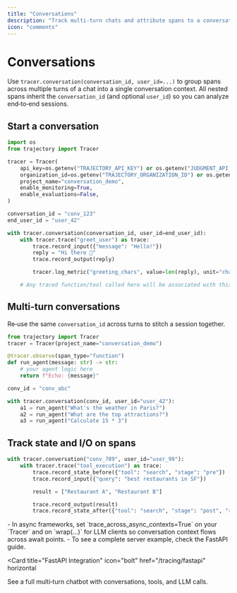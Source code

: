 ```yaml
---
title: "Conversations"
description: "Track multi‑turn chats and attribute spans to a conversation and end‑user"
icon: "comments"
---
```


# Conversations

Use `tracer.conversation(conversation_id, user_id=...)` to group spans across multiple turns of a chat into a single conversation context. All nested spans inherit the `conversation_id` (and optional `user_id`) so you can analyze end‑to‑end sessions.

## Start a conversation

```py title="conversation_basic.py"
import os
from trajectory import Tracer

tracer = Tracer(
    api_key=os.getenv("TRAJECTORY_API_KEY") or os.getenv("JUDGMENT_API_KEY"),
    organization_id=os.getenv("TRAJECTORY_ORGANIZATION_ID") or os.getenv("JUDGMENT_ORGANIZATION_ID"),
    project_name="conversation_demo",
    enable_monitoring=True,
    enable_evaluations=False,
)

conversation_id = "conv_123"
end_user_id = "user_42"

with tracer.conversation(conversation_id, user_id=end_user_id):
    with tracer.trace("greet_user") as trace:
        trace.record_input({"message": "Hello!"})
        reply = "Hi there 👋"
        trace.record_output(reply)

        tracer.log_metric("greeting_chars", value=len(reply), unit="chars", tags=["chat"], persist=True)

    # Any traced function/tool called here will be associated with this conversation
```

## Multi‑turn conversations

Re‑use the same `conversation_id` across turns to stitch a session together.

```py title="multi_turn.py"
from trajectory import Tracer
tracer = Tracer(project_name="conversation_demo")

@tracer.observe(span_type="function")
def run_agent(message: str) -> str:
    # your agent logic here
    return f"Echo: {message}"

conv_id = "conv_abc"

with tracer.conversation(conv_id, user_id="user_42"):
    a1 = run_agent("What's the weather in Paris?")
    a2 = run_agent("What are the top attractions?")
    a3 = run_agent("Calculate 15 * 3")
```

## Track state and I/O on spans

```py title="state_and_io.py"
with tracer.conversation("conv_789", user_id="user_99"):
    with tracer.trace("tool_execution") as trace:
        trace.record_state_before({"tool": "search", "stage": "pre"})
        trace.record_input({"query": "best restaurants in SF"})

        result = ["Restaurant A", "Restaurant B"]

        trace.record_output(result)
        trace.record_state_after({"tool": "search", "stage": "post", "results": len(result)})
```

<Callout type="info">
- In async frameworks, set `trace_across_async_contexts=True` on your `Tracer` and on `wrap(...)` for LLM clients so conversation context flows across await points.
- To see a complete server example, check the FastAPI guide.
</Callout>

<Card
  title="FastAPI Integration"
  icon="bolt"
  href="/tracing/fastapi"
  horizontal
>
  See a full multi‑turn chatbot with conversations, tools, and LLM calls.
</Card>